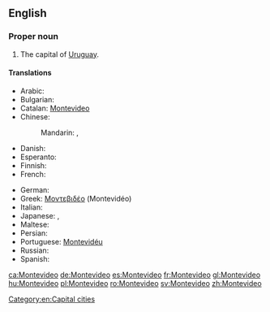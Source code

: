 ==English==
{{wikipedia}}

===Proper noun===
{{en-proper noun}}

# The capital of [[Uruguay]].

====Translations====
{{trans-top|capital of Uruguay}}
* Arabic: {{t-|ar|مونتيفيديو|m|tr=muntifiidyu}}
* Bulgarian: {{t-|bg|Монтевидео|tr=Montevidéo}}
* Catalan: [[#Catalan|Montevideo]]
* Chinese:
*: Mandarin: {{t|cmn|蒙得維的亞|sc=Hani}},  {{t|cmn|蒙得维的亚|tr=Mēngdéwéidíyà|sc=Hani}}
* Danish: {{t-|da|Montevideo}}
* Esperanto: {{t-|eo|Montevideo}}
* Finnish: {{t-|fi|Montevideo}}
* French: {{t+|fr|Montevideo|m}}
{{trans-mid}}
* German: {{t+|de|Montevideo|n}}
* Greek: [[Μοντεβιδέο]] (Montevidéo)
* Italian: {{t-|it|Montevideo}}
* Japanese: {{t-|ja|モンテヴィデオ|tr=Montevideo}},  {{t-|ja|モンテビデオ|tr=Montebideo}}
* Maltese: {{t-|mt|Montevideo}}
* Persian: {{t|fa|مونتویدئو|tr=Montevideo|sc=fa-Arab}}
* Portuguese: [[Montevidéu]]
* Russian: {{t-|ru|Монтевидео|m|tr=Montevidéo}} {{qualifier|indeclinable}}
* Spanish: {{t+|es|Montevideo}}
{{trans-bottom}}

[[Category:en:Capital cities]]

[[ca:Montevideo]]
[[de:Montevideo]]
[[es:Montevideo]]
[[fr:Montevideo]]
[[gl:Montevideo]]
[[hu:Montevideo]]
[[pl:Montevideo]]
[[ro:Montevideo]]
[[sv:Montevideo]]
[[zh:Montevideo]]
